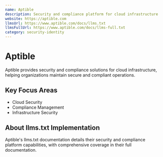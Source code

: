 ```yaml
---
name: Aptible
description: Security and compliance platform for cloud infrastructure
website: https://aptible.com
llmsUrl: https://www.aptible.com/docs/llms.txt
llmsFullUrl: https://www.aptible.com/docs/llms-full.txt
category: security-identity
---
```


# Aptible

Aptible provides security and compliance solutions for cloud infrastructure, helping organizations maintain secure and compliant operations.

## Key Focus Areas

- Cloud Security
- Compliance Management
- Infrastructure Security

## About llms.txt Implementation

Aptible's llms.txt documentation details their security and compliance platform capabilities, with comprehensive coverage in their full documentation.
